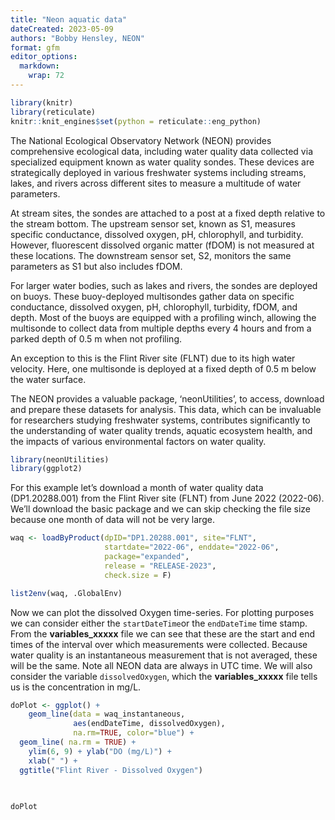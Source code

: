 ```yaml
---
title: "Neon aquatic data"
dateCreated: 2023-05-09
authors: "Bobby Hensley, NEON"
format: gfm
editor_options: 
  markdown: 
    wrap: 72
---
```

```r
library(knitr)  
library(reticulate)  
knitr::knit_engines$set(python = reticulate::eng_python)  
```


The National Ecological Observatory Network (NEON) provides comprehensive ecological data, including water quality data collected via specialized equipment known as water quality sondes. These devices are strategically deployed in various freshwater systems including streams, lakes, and rivers across different sites to measure a multitude of water parameters.

At stream sites, the sondes are attached to a post at a fixed depth relative to the stream bottom. The upstream sensor set, known as S1, measures specific conductance, dissolved oxygen, pH, chlorophyll, and turbidity. However, fluorescent dissolved organic matter (fDOM) is not measured at these locations. The downstream sensor set, S2, monitors the same parameters as S1 but also includes fDOM.

For larger water bodies, such as lakes and rivers, the sondes are deployed on buoys. These buoy-deployed multisondes gather data on specific conductance, dissolved oxygen, pH, chlorophyll, turbidity, fDOM, and depth. Most of the buoys are equipped with a profiling winch, allowing the multisonde to collect data from multiple depths every 4 hours and from a parked depth of 0.5 m when not profiling.

An exception to this is the Flint River site (FLNT) due to its high water velocity. Here, one multisonde is deployed at a fixed depth of 0.5 m below the water surface.

The NEON provides a valuable package, 'neonUtilities', to access, download and prepare these datasets for analysis. This data, which can be invaluable for researchers studying freshwater systems, contributes significantly to the understanding of water quality trends, aquatic ecosystem health, and the impacts of various environmental factors on water quality.

```r
library(neonUtilities)
library(ggplot2)
```

For this example let's download a month of water quality data (DP1.20288.001) 
from the Flint River site (FLNT) from June 2022 (2022-06).  We'll download the
basic package and we can skip checking the file size because one month of data 
will not be very large.

```r

waq <- loadByProduct(dpID="DP1.20288.001", site="FLNT", 
                     startdate="2022-06", enddate="2022-06", 
                     package="expanded", 
                     release = "RELEASE-2023",
                     check.size = F)

```


```r
list2env(waq, .GlobalEnv)
```

Now we can plot the dissolved Oxygen time-series.  For plotting purposes we
can consider either the `startDateTime`or the `endDateTime` time stamp. From
the **variables_xxxxx** file we can see that these are the start and end times
of the interval over which measurements were collected.  Because water quality
is an instantaneous measurement that is not averaged, these will be the same.
Note all NEON data are always in UTC time. We will also consider the variable 
`dissolvedOxygen`, which the **variables_xxxxx** file tells us is the 
concentration in mg/L. 

```r

doPlot <- ggplot() +
	geom_line(data = waq_instantaneous, 
	          aes(endDateTime, dissolvedOxygen), 
	          na.rm=TRUE, color="blue") +
  geom_line( na.rm = TRUE) +
	ylim(6, 9) + ylab("DO (mg/L)") +
	xlab(" ") +
  ggtitle("Flint River - Dissolved Oxygen") 
  
  

doPlot

```



